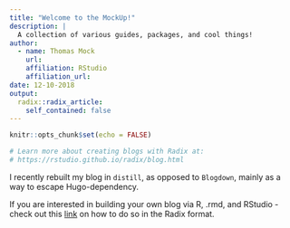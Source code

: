 ```yaml
---
title: "Welcome to the MockUp!"
description: |
  A collection of various guides, packages, and cool things!
author:
  - name: Thomas Mock 
    url: 
    affiliation: RStudio
    affiliation_url: 
date: 12-10-2018
output:
  radix::radix_article:
    self_contained: false
---
```


```r
knitr::opts_chunk$set(echo = FALSE)

# Learn more about creating blogs with Radix at:
# https://rstudio.github.io/radix/blog.html

```

I recently rebuilt my blog in `distill`, as opposed to `Blogdown`, mainly as a way to escape Hugo-dependency.

If you are interested in building your own blog via R, .rmd, and RStudio - check out this [link](https://rstudio.github.io/radix/blog.html) on how to do so in the Radix format.


